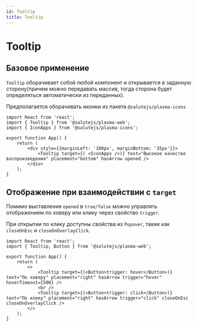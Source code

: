 ```yaml
---
id: Tooltip
title: Tooltip
---
```



# Tooltip
<Description name="Tooltip" />
<PropsTable name="Tooltip" />
<StorybookLink name="Tooltip" />

## Базовое применение

`Tooltip` оборачивает собой любой компонент и открывается в заданную сторону(причем можно передавать массив, тогда сторона будет определяться автоматически из переданных).

Предполагается оборачивать иконки из пакета `@salutejs/plasma-icons`

```tsx live
import React from 'react';
import { Tooltip } from '@salutejs/plasma-web';
import { IconApps } from '@salutejs/plasma-icons';

export function App() {
    return (
        <div style={{marginLeft: '100px', marginBottom: '35px'}}>
            <Tooltip target={( <IconApps />)} text="Высокое качество воспроизведения" placement="bottom" hasArrow opened />
        </div>
    );
}
```

## Отображение при взаимодействии с `target`

Помимо выставления `opened` в `true/false` можно управлять отображением по ховеру или клику через свойство `trigger`.

При открытии по клику доступны свойства из `Popover`, такие как `closeOnEsc` и `closeOnOverlayClick`.

```tsx live
import React from 'react';
import { Tooltip, Button } from '@salutejs/plasma-web';

export function App() {
    return (
        <>
            <Tooltip target={(<Button>trigger: hover</Button>)} text="По ховеру" placement="right" hasArrow trigger="hover" hoverTimeout={500} />
            <br />
            <Tooltip target={(<Button>trigger: click</Button>)} text="По клику" placement="right" hasArrow trigger="click" closeOnEsc closeOnOverlayClick />
        </>
    );
}
```
